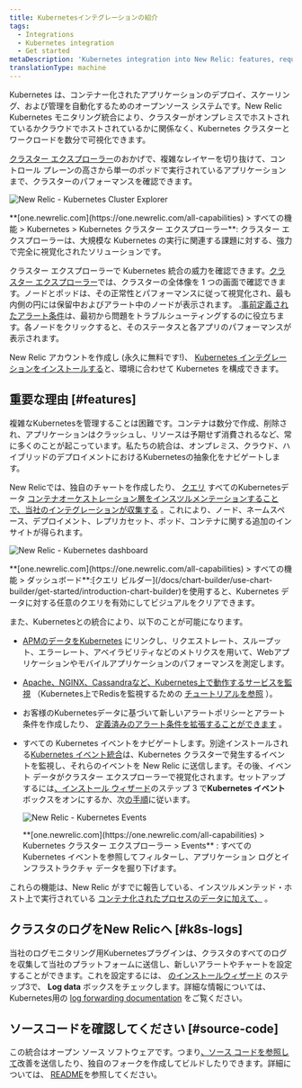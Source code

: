 ```yaml
---
title: Kubernetesインテグレーションの紹介
tags:
  - Integrations
  - Kubernetes integration
  - Get started
metaDescription: 'Kubernetes integration into New Relic: features, requirements, and getting started.'
translationType: machine
---
```





Kubernetes は、コンテナー化されたアプリケーションのデプロイ、スケーリング、および管理を自動化するためのオープンソース システムです。New Relic Kubernetes モニタリング統合により、クラスターがオンプレミスでホストされているかクラウドでホストされているかに関係なく、Kubernetes クラスターとワークロードを数分で可視化できます。

[クラスター エクスプローラー](/docs/integrations/kubernetes-integration/cluster-explorer/kubernetes-cluster-explorer)のおかげで、複雑なレイヤーを切り抜けて、コントロール プレーンの高さから単一のポッドで実行されているアプリケーションまで、クラスターのパフォーマンスを確認できます。

<img
  title="New Relic - Kubernetes Cluster Explorer"
  alt="New Relic - Kubernetes Cluster Explorer"
  src={kubernetesClusterExplorer}
/>

<figcaption>
  **[one.newrelic.com](https://one.newrelic.com/all-capabilities) > すべての機能 > Kubernetes > Kubernetes クラスター エクスプローラー**: クラスター エクスプローラーは、大規模な Kubernetes の実行に関連する課題に対する、強力で完全に視覚化されたソリューションです。
</figcaption>

クラスター エクスプローラーで Kubernetes 統合の威力を確認できます。[クラスター エクスプローラー](/docs/integrations/kubernetes-integration/cluster-explorer/kubernetes-cluster-explorer)では、クラスターの全体像を 1 つの画面で確認できます。ノードとポッドは、その正常性とパフォーマンスに従って視覚化され、最も内側の円には保留中およびアラート中のノードが表示されます。 .[事前定義されたアラート条件](/docs/integrations/kubernetes-integration/kubernetes-events/kubernetes-integration-predefined-alert-policy)は、最初から問題をトラブルシューティングするのに役立ちます。各ノードをクリックすると、そのステータスと各アプリのパフォーマンスが表示されます。

New Relic アカウントを作成し (永久に無料です!)、 [Kubernetes インテグレーションをインストールする](/docs/kubernetes-pixie/kubernetes-integration/installation/kubernetes-integration-install-configure/)と、環境に合わせて Kubernetes を構成できます。

<InlineSignup/>

## 重要な理由 [#features]

複雑なKubernetesを管理することは困難です。コンテナは数分で作成、削除され、アプリケーションはクラッシュし、リソースは予期せず消費されるなど、常に多くのことが起こっています。私たちの統合は、オンプレミス、クラウド、ハイブリッドのデプロイメントにおけるKubernetesの抽象化をナビゲートします。

New Relicでは、独自のチャートを作成したり、 [クエリ](/docs/using-new-relic/data/understand-data/query-new-relic-data) すべてのKubernetesデータ [コンテナオーケストレーション層をインスツルメンテーションすることで、当社のインテグレーションが収集する](/docs/integrations/kubernetes-integration/understand-use-data/find-use-your-kubernetes-data) 。これにより、ノード、ネームスペース、デプロイメント、レプリカセット、ポッド、コンテナに関する追加のインサイトが得られます。

<img
  title="New Relic - Kubernetes dashboard"
  alt="New Relic - Kubernetes dashboard"
  src={kubernetesDashboard}
/>

<figcaption>
  **[one.newrelic.com](https://one.newrelic.com/all-capabilities) > すべての機能 > ダッシュボード**:[クエリ ビルダー](/docs/chart-builder/use-chart-builder/get-started/introduction-chart-builder)を使用すると、Kubernetes データに対する任意のクエリを有効にしてビジュアルをクリアできます。
</figcaption>

また、Kubernetesとの統合により、以下のことが可能になります。

* [APMのデータをKubernetes](/docs/integrations/kubernetes-integration/link-your-applications/link-your-applications-kubernetes) にリンクし、リクエストレート、スループット、エラーレート、アベイラビリティなどのメトリクスを用いて、Webアプリケーションやモバイルアプリケーションのパフォーマンスを測定します。

* [Apache、NGINX、Cassandraなど、Kubernetes上で動作するサービスを監視](/docs/integrations/kubernetes-integration/link-apps-services/monitor-services-running-kubernetes) （Kubernetes上でRedisを監視するための [チュートリアルを参照](/docs/integrations/kubernetes-integration/link-apps-services/tutorial-monitor-redis-running-kubernetes) ）。

* お客様のKubernetesデータに基づいて新しいアラートポリシーとアラート条件を作成したり、 [定義済みのアラート条件を拡張することができます](/docs/integrations/kubernetes-integration/kubernetes-events/kubernetes-integration-predefined-alert-policy) 。

* すべての Kubernetes イベントをナビゲートします。別途インストールされる[Kubernetes イベント統合](/docs/integrations/kubernetes-integration/kubernetes-events/install-kubernetes-events-integration)は、Kubernetes クラスターで発生するイベントを監視し、それらのイベントを New Relic に送信します。その後、イベント データがクラスター エクスプローラーで視覚化されます。セットアップするには[、インストール ウィザード](/docs/integrations/kubernetes-integration/installation/kubernetes-installation-configuration#install-wizard)のステップ 3 で**Kubernetes イベント**ボックスをオンにするか、次[の手順](/docs/integrations/kubernetes-integration/kubernetes-events/install-kubernetes-events-integration#install)に従います。

  <img
    title="New Relic - Kubernetes Events"
    alt="New Relic - Kubernetes Events"
    src={kubernetesEvents}
  />

  <figcaption>
    **[one.newrelic.com](https://one.newrelic.com/all-capabilities) > Kubernetes クラスター エクスプローラー > Events** : すべての Kubernetes イベントを参照してフィルターし、アプリケーション ログとインフラストラクチャ データを掘り下げます。
  </figcaption>

これらの機能は、New Relic がすでに報告している、インスツルメンテッド・ホスト上で実行されている [コンテナ化されたプロセスのデータに加えて、](/docs/infrastructure/new-relic-infrastructure/data-instrumentation/docker-instrumentation-infrastructure) 。

## クラスタのログをNew Relicへ [#k8s-logs]

当社のログモニタリング用Kubernetesプラグインは、クラスタのすべてのログを収集して当社のプラットフォームに送信し、新しいアラートやチャートを設定することができます。これを設定するには、 [のインストールウィザード](/docs/integrations/kubernetes-integration/installation/kubernetes-installation-configuration#install-wizard) のステップ3で、 **Log data** ボックスをチェックします。詳細な情報については、Kubernetes用の [log forwarding documentation](/docs/logs/forward-logs/kubernetes-plugin-log-forwarding/) をご覧ください。

## ソースコードを確認してください [#source-code]

この統合はオープン ソース ソフトウェアです。つまり[、ソース コードを参照して](https://github.com/newrelic/nri-kubernetes)改善を送信したり、独自のフォークを作成してビルドしたりできます。詳細については、 [README](https://github.com/newrelic/nri-kubernetes/blob/main/README.md)を参照してください。